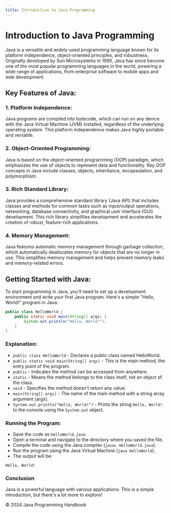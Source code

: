 ```yaml
---
title: Introduction to Java Programming
---
```


# Introduction to Java Programming

Java is a versatile and widely-used programming language known for its platform independence, object-oriented principles, and robustness. Originally developed by Sun Microsystems in 1995, Java has since become one of the most popular programming languages in the world, powering a wide range of applications, from enterprise software to mobile apps and web development.

## Key Features of Java:

### 1. Platform Independence:

Java programs are compiled into bytecode, which can run on any device with the Java Virtual Machine (JVM) installed, regardless of the underlying operating system. This platform independence makes Java highly portable and versatile.

### 2. Object-Oriented Programming:

Java is based on the object-oriented programming (OOP) paradigm, which emphasizes the use of objects to represent data and functionality. Key OOP concepts in Java include classes, objects, inheritance, encapsulation, and polymorphism.

### 3. Rich Standard Library:

Java provides a comprehensive standard library (Java API) that includes classes and methods for common tasks such as input/output operations, networking, database connectivity, and graphical user interface (GUI) development. This rich library simplifies development and accelerates the creation of robust, feature-rich applications.

### 4. Memory Management:

Java features automatic memory management through garbage collection, which automatically deallocates memory for objects that are no longer in use. This simplifies memory management and helps prevent memory leaks and memory-related errors.

## Getting Started with Java:

To start programming in Java, you'll need to set up a development environment and write your first Java program. Here's a simple "Hello, World!" program in Java:

```java
public class HelloWorld {
    public static void main(String[] args) {
        System.out.println("Hello, World!");
    }
}
```
### Explanation:

- `public class HelloWorld` - Declares a public class named HelloWorld.
- `public static void main(String[] args)` - This is the main method, the entry point of the program.
- `public` - Indicates the method can be accessed from anywhere.
- `static` - Means the method belongs to the class itself, not an object of the class.
- `void` - Specifies the method doesn't return any value.
- `main(String[] args)` - The name of the main method with a string array argument (args).
- `System.out.println("Hello, World!")` - Prints the string `Hello, World!` to the console using the `System.out` object.

### Running the Program:

- Save the code as `HelloWorld.java`.
-  Open a terminal and navigate to the directory where you saved the file.
-  Compile the code using the Java compiler (`javac HelloWorld.java`).
- Run the program using the Java Virtual Machine (`java HelloWorld`).
- The output will be:

`Hello, World!`

### Conclusion

Java is a powerful language with various applications. This is a simple introduction, but there's a lot more to explore!


<footer>
    &copy; 2024 Java Programming Handbook
</footer>